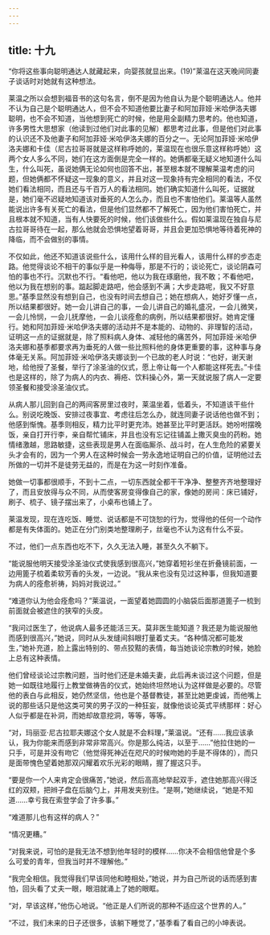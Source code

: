 ```yaml
---
---
---
```

title: 十九
---




“你将这些事向聪明通达人就藏起来，向婴孩就显出来。(19)”莱温在这天晚间同妻子谈话时对她就有这种想法。

莱温之所以会想到福音书的这句名言，倒不是因为他自认为是个聪明通达人。他并不认为自己是个聪明通达人，但不会不知道他要比妻子和阿加菲娅·米哈伊洛夫娜聪明，也不会不知道，当他想到死亡的时候，他是用全副精力思考的。他也知道，许多男性大思想家（他读到过他们对此事的见解）都思考过此事，但是他们对此事的认识还不及他妻子和阿加菲娅·米哈伊洛夫娜的百分之一。无论阿加菲娅·米哈伊洛夫娜和卡佳（尼古拉哥哥就是这样称呼她的，莱温现在也很乐意这样称呼她）这两个女人多么不同，她们在这方面倒是完全一样的。她俩都毫无疑义地知道什么叫生，什么叫死，虽说她俩无论如何也回答不出，甚至根本就不理解莱温考虑的问题，但她俩都不怀疑这一现象的意义，并且对这一现象持有完全相同的看法，不仅她们看法相同，而且还与千百万人的看法相同。她们确实知道什么叫死，证据就是，她们毫不迟疑地知道该对垂死的人怎么办，而且也不害怕他们。莱温等人虽然能说出许多有关死亡的看法，但是他们显然都不了解死亡，因为他们害怕死亡，并且根本就不知道，当有人快要死的时候，他们该做些什么。假如莱温现在独自与尼古拉哥哥待在一起，那么他就会恐惧地望着哥哥，并且会更加恐惧地等待着死神的降临，而不会做别的事情。

不仅如此，他还不知道该说些什么，该用什么样的目光看人，该用什么样的步态走路。他觉得谈论不相干的事似乎是一种侮辱，那是不行的；谈论死亡，谈论阴森可怕的事也不行。沉默也不行。“看他吧，他以为我在琢磨他，我不敢；不看他吧，他以为我在想别的事。踮起脚走路吧，他会感到不满；大步走路呢，我又不好意思。”基季显然没有想到自己，也没有时间去想自己；她在想病人，她好歹懂一点，所以结果都很好。她一会儿讲自己的事，一会儿讲自己的婚礼盛况，一会儿微笑，一会儿怜悯，一会儿抚摩他，一会儿谈痊愈的病例，所以结果都很好。她肯定懂行。她和阿加菲娅·米哈伊洛夫娜的活动并不是本能的、动物的、非理智的活动，证明这一点的证据就是，除了照料病人身体、减轻他的痛苦外，阿加菲娅·米哈伊洛夫娜和基季都要求再为垂死的人做一些比照料他的身体更重要的事，这种事与身体毫无关系。阿加菲娅·米哈伊洛夫娜谈到一个已故的老人时说：“也好，谢天谢地，给他授了圣餐，举行了涂圣油的仪式，愿上帝让每一个人都能这样死去。”卡佳也是这样的，除了为病人的内衣、褥疮、饮料操心外，第一天就说服了病人一定要领圣餐和接受涂圣油仪式。

从病人那儿回到自己的两间客房里过夜时，莱温坐着，低着头，不知道该干些什么。别说吃晚饭、安排过夜事宜、考虑往后怎么办，就连同妻子说话他也做不到；他感到惭愧。基季则相反，精力比平时更充沛。她甚至比平时更活跃。她吩咐摆晚饭，亲自打开行李，亲自帮忙铺床，并且也没有忘记往铺盖上撒灭臭虫的药粉。她情绪激越，思路敏捷，这些表现是男人在面临厮杀、战斗时，在人生危险的紧要关头才会有的，因为一个男人在这种时候会一劳永逸地证明自己的价值，证明他过去所做的一切并不是徒劳无益的，而是在为这一时刻作准备。

她做一切事都很顺手，不到十二点，一切东西就全都干干净净、整整齐齐地整理好了，而且安放得与众不同，从而使客房变得像自己的家，像她的房间：床已铺好，刷子、梳子、镜子摆出来了，小桌布也铺上了。

莱温发现，现在连吃饭、睡觉、说话都是不可饶恕的行为，觉得他的任何一个动作都是有失体面的。她正在分门别类地整理刷子，丝毫也不认为这有什么不妥。

不过，他们一点东西也吃不下，久久无法入睡，甚至久久不躺下。

“能说服他明天接受涂圣油仪式使我感到很高兴，”她穿着短衫坐在折叠镜前面，一边用篦子梳着柔软芳香的头发，一边说。“我从来也没有见过这种事，但我知道要为病人的痊愈祈祷，妈妈对我说过。”

“难道你认为他会痊愈吗？”莱温说，一面望着她圆圆的小脑袋后面那道篦子一梳到前面就会被遮住的狭窄的头皮。

“我问过医生了，他说病人最多还能活三天。莫非医生能知道？我还是为能说服他而感到很高兴，”她说，同时从头发缝间斜眼打量着丈夫。“各种情况都可能发生，”她补充道，脸上露出特别的、带点狡黠的表情，每当她谈论宗教的时候，她脸上总有这种表情。

他们曾经谈论过宗教问题，当时他们还是未婚夫妻，此后再未谈过这个问题，但是她一如既往地履行上教堂做祷告的仪式，她始终坦然地认为这样做是必要的。尽管他的表白与此相反，她仍然坚信，他也是个基督教徒，甚至比她更虔诚，而他嘴上说的那些话只是他这类可笑的男子汉的一种狂妄，就像他谈论英式平绣那样：好心人似乎都是在补洞，而她却故意挖洞，等等，等等。

“对，玛丽亚·尼古拉耶夫娜这个女人就是不会料理，”莱温说。“还有……我应该承认，我为你能来而感到非常非常高兴。你是那么纯洁，以至于……”他拉住她的一只手，可是并没有吻它（他觉得死神近在咫尺的时候吻她的手是不得体的），而只是面带愧色望着她那双闪耀着欢乐光彩的眼睛，握了握这只手。

“要是你一个人来肯定会很痛苦，”她说，然后高高地举起双手，遮住她那高兴得泛红的双颊，把辫子盘在后脑勺上，并用发夹别住。“是啊，”她继续说，“她是不知道……幸亏我在索登学会了许多事。”

“难道那儿也有这样的病人？”

“情况更糟。”

“对我来说，可怕的是我无法不想到他年轻时的模样……你决不会相信他曾是个多么可爱的青年，但我当时并不理解他。”

“我完全相信。我觉得我们早该同他和睦相处，”她说，并为自己所说的话而感到害怕，回头看了丈夫一眼，眼泪就涌上了她的眼眶。

“对，早该这样，”他伤心地说。“他正是人们所说的那种不适应这个世界的人。”

“不过，我们未来的日子还很多，该躺下睡觉了，”基季看了看自己的小坤表说。